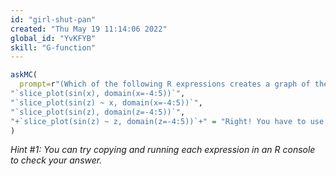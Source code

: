 ```yaml
---
id: "girl-shut-pan"
created: "Thu May 19 11:14:06 2022"
global_id: "YvKFYB"
skill: "G-function"
---
```


```r
askMC(
  prompt=r"(Which of the following R expressions creates a graph of the function $\sin(z)$ with a graphics domain from $-4\leq z \leq 5$?)",
"`slice_plot(sin(x), domain(x=-4:5))`",
"`slice_plot(sin(z) ~ x, domain(x=-4:5))`",
"`slice_plot(sin(z), domain(z=-4:5))`",
"+`slice_plot(sin(z) ~ z, domain(z=-4:5))`+" = "Right! You have to use the variable name in the tilde (~) expression, and then use the same variable name when specifying the graphics domain."
)
```

*Hint #1: You can try copying and running each expression in an R console  to check your answer.*

